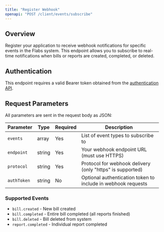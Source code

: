 ```yaml
---
title: "Register Webhook"
openapi: "POST /client/events/subscribe"
---
```


## Overview

Register your application to receive webhook notifications for specific events in the Flabs system. This endpoint allows you to subscribe to real-time notifications when bills or reports are created, completed, or deleted.

## Authentication

This endpoint requires a valid Bearer token obtained from the [authentication API](/auth/endpoint/get_auth_token).

## Request Parameters

All parameters are sent in the request body as JSON:

| Parameter   | Type   | Required | Description                                                  |
| ----------- | ------ | -------- | ------------------------------------------------------------ |
| `events`    | array  | Yes      | List of event types to subscribe to                          |
| `endpoint`  | string | Yes      | Your webhook endpoint URL (must use HTTPS)                   |
| `protocol`  | string | Yes      | Protocol for webhook delivery (only "https" is supported)    |
| `authToken` | string | No       | Optional authentication token to include in webhook requests |

### Supported Events

- `bill.created` - New bill created
- `bill.completed` - Entire bill completed (all reports finished)
- `bill.deleted` - Bill deleted from system
- `report.completed` - Individual report completed
